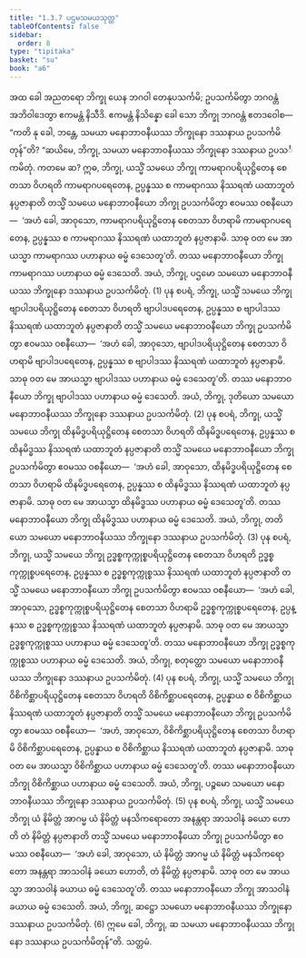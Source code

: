 ```yaml
---
title: "1.3.7 ပဌမသမယသုတ္တ"
tableOfContents: false
sidebar:
  order: 8
type: "tipitaka"
basket: "su"
book: "a6"
---
```



<DynamicBreadcrumb />

<Division number="27" book="a6">

<Paragraph number="168" book="a6">
အထ ခေါ အညတရော ဘိက္ခု ယေန ဘဂဝါ တေနုပသင်္ကမိ; ဥပသင်္ကမိတွာ ဘဂဝန္တံ အဘိဝါဒေတွာ ဧကမန္တံ နိသီဒိ. ဧကမန္တံ နိသိန္နော ခေါ သော ဘိက္ခု ဘဂဝန္တံ ဧတဒဝေါစ—  “ကတိ နု ခေါ, ဘန္တေ, သမယာ မနောဘာဝနီယဿ ဘိက္ခုနော ဒဿနာယ ဥပသင်္ကမိတုန်”တိ? “ဆယိမေ, ဘိက္ခု, သမယာ မနောဘာဝနီယဿ ဘိက္ခုနော ဒဿနာယ ဥပသင်္ကမိတုံ.
</Paragraph>

<Paragraph number="169" book="a6">
ကတမေ ဆ? ဣဓ, ဘိက္ခု, ယသ္မိံ သမယေ ဘိက္ခု ကာမရာဂပရိယုဋ္ဌိတေန စေတသာ ဝိဟရတိ ကာမရာဂပရေတေန, ဥပ္ပန္နဿ စ ကာမရာဂဿ နိဿရဏံ ယထာဘူတံ နပ္ပဇာနာတိ တသ္မိံ သမယေ မနောဘာဝနီယော ဘိက္ခု ဥပသင်္ကမိတွာ ဧဝမဿ ဝစနီယော—  ‘အဟံ ခေါ, အာဝုသော, ကာမရာဂပရိယုဋ္ဌိတေန စေတသာ ဝိဟရာမိ ကာမရာဂပရေတေန, ဥပ္ပန္နဿ စ ကာမရာဂဿ နိဿရဏံ ယထာဘူတံ နပ္ပဇာနာမိ. သာဓု ဝတ မေ အာယသ္မာ ကာမရာဂဿ ပဟာနာယ ဓမ္မံ ဒေသေတူ’တိ. တဿ မနောဘာဝနီယော ဘိက္ခု ကာမရာဂဿ ပဟာနာယ ဓမ္မံ ဒေသေတိ. အယံ, ဘိက္ခု, ပဌမော သမယော မနောဘာဝနီယဿ ဘိက္ခုနော ဒဿနာယ ဥပသင်္ကမိတုံ. (1)
</Paragraph>

<Paragraph number="170" book="a6">
ပုန စပရံ, ဘိက္ခု, ယသ္မိံ သမယေ ဘိက္ခု ဗျာပါဒပရိယုဋ္ဌိတေန စေတသာ ဝိဟရတိ ဗျာပါဒပရေတေန, ဥပ္ပန္နဿ စ ဗျာပါဒဿ နိဿရဏံ ယထာဘူတံ နပ္ပဇာနာတိ တသ္မိံ သမယေ မနောဘာဝနီယော ဘိက္ခု ဥပသင်္ကမိတွာ ဧဝမဿ ဝစနီယော—  ‘အဟံ ခေါ, အာဝုသော, ဗျာပါဒပရိယုဋ္ဌိတေန စေတသာ ဝိဟရာမိ ဗျာပါဒပရေတေန, ဥပ္ပန္နဿ စ ဗျာပါဒဿ နိဿရဏံ ယထာဘူတံ နပ္ပဇာနာမိ. သာဓု ဝတ မေ အာယသ္မာ ဗျာပါဒဿ ပဟာနာယ ဓမ္မံ ဒေသေတူ’တိ. တဿ မနောဘာဝနီယော ဘိက္ခု ဗျာပါဒဿ ပဟာနာယ ဓမ္မံ ဒေသေတိ. အယံ, ဘိက္ခု, ဒုတိယော သမယော မနောဘာဝနီယဿ ဘိက္ခုနော ဒဿနာယ ဥပသင်္ကမိတုံ. (2)
</Paragraph>

<Paragraph number="171" book="a6">
ပုန စပရံ, ဘိက္ခု, ယသ္မိံ သမယေ ဘိက္ခု ထိနမိဒ္ဓပရိယုဋ္ဌိတေန စေတသာ ဝိဟရတိ ထိနမိဒ္ဓပရေတေန, ဥပ္ပန္နဿ စ ထိနမိဒ္ဓဿ နိဿရဏံ ယထာဘူတံ နပ္ပဇာနာတိ တသ္မိံ သမယေ မနောဘာဝနီယော ဘိက္ခု ဥပသင်္ကမိတွာ ဧဝမဿ ဝစနီယော—  ‘အဟံ ခေါ, အာဝုသော, ထိနမိဒ္ဓပရိယုဋ္ဌိတေန စေတသာ ဝိဟရာမိ ထိနမိဒ္ဓပရေတေန, ဥပ္ပန္နဿ စ ထိနမိဒ္ဓဿ နိဿရဏံ ယထာဘူတံ နပ္ပဇာနာမိ. သာဓု ဝတ မေ အာယသ္မာ ထိနမိဒ္ဓဿ ပဟာနာယ ဓမ္မံ ဒေသေတူ’တိ. တဿ မနောဘာဝနီယော ဘိက္ခု ထိနမိဒ္ဓဿ ပဟာနာယ ဓမ္မံ ဒေသေတိ. အယံ, ဘိက္ခု, တတိယော သမယော မနောဘာဝနီယဿ ဘိက္ခုနော ဒဿနာယ ဥပသင်္ကမိတုံ. (3)
</Paragraph>

<Paragraph number="172" book="a6">
ပုန စပရံ, ဘိက္ခု, ယသ္မိံ သမယေ ဘိက္ခု ဥဒ္ဓစ္စကုက္ကုစ္စပရိယုဋ္ဌိတေန စေတသာ ဝိဟရတိ ဥဒ္ဓစ္စကုက္ကုစ္စပရေတေန, ဥပ္ပန္နဿ စ ဥဒ္ဓစ္စကုက္ကုစ္စဿ နိဿရဏံ ယထာဘူတံ နပ္ပဇာနာတိ တသ္မိံ သမယေ မနောဘာဝနီယော ဘိက္ခု ဥပသင်္ကမိတွာ ဧဝမဿ ဝစနီယော—  ‘အဟံ ခေါ, အာဝုသော, ဥဒ္ဓစ္စကုက္ကုစ္စပရိယုဋ္ဌိတေန စေတသာ ဝိဟရာမိ ဥဒ္ဓစ္စကုက္ကုစ္စပရေတေန, ဥပ္ပန္နဿ စ ဥဒ္ဓစ္စကုက္ကုစ္စဿ နိဿရဏံ ယထာဘူတံ နပ္ပဇာနာမိ. သာဓု ဝတ မေ အာယသ္မာ ဥဒ္ဓစ္စကုက္ကုစ္စဿ ပဟာနာယ ဓမ္မံ ဒေသေတူ’တိ. တဿ မနောဘာဝနီယော ဘိက္ခု ဥဒ္ဓစ္စကုက္ကုစ္စဿ ပဟာနာယ ဓမ္မံ ဒေသေတိ. အယံ, ဘိက္ခု, စတုတ္ထော သမယော မနောဘာဝနီယဿ ဘိက္ခုနော ဒဿနာယ ဥပသင်္ကမိတုံ. (4)
</Paragraph>

<Paragraph number="173" book="a6">
ပုန စပရံ, ဘိက္ခု, ယသ္မိံ သမယေ ဘိက္ခု ဝိစိကိစ္ဆာပရိယုဋ္ဌိတေန စေတသာ ဝိဟရတိ ဝိစိကိစ္ဆာပရေတေန, ဥပ္ပန္နာယ စ ဝိစိကိစ္ဆာယ နိဿရဏံ ယထာဘူတံ နပ္ပဇာနာတိ တသ္မိံ သမယေ မနောဘာဝနီယော ဘိက္ခု ဥပသင်္ကမိတွာ ဧဝမဿ ဝစနီယော—  ‘အဟံ, အာဝုသော, ဝိစိကိစ္ဆာပရိယုဋ္ဌိတေန စေတသာ ဝိဟရာမိ ဝိစိကိစ္ဆာပရေတေန, ဥပ္ပန္နာယ စ ဝိစိကိစ္ဆာယ နိဿရဏံ ယထာဘူတံ နပ္ပဇာနာမိ. သာဓု ဝတ မေ အာယသ္မာ ဝိစိကိစ္ဆာယ ပဟာနာယ ဓမ္မံ ဒေသေတူ’တိ. တဿ မနောဘာဝနီယော ဘိက္ခု ဝိစိကိစ္ဆာယ ပဟာနာယ ဓမ္မံ ဒေသေတိ. အယံ, ဘိက္ခု, ပဉ္စမော သမယော မနောဘာဝနီယဿ ဘိက္ခုနော ဒဿနာယ ဥပသင်္ကမိတုံ. (5)
</Paragraph>

<Paragraph number="174" book="a6">
ပုန စပရံ, ဘိက္ခု, ယသ္မိံ သမယေ ဘိက္ခု ယံ နိမိတ္တံ အာဂမ္မ ယံ နိမိတ္တံ မနသိကရောတော အနန္တရာ အာသဝါနံ ခယော ဟောတိ တံ နိမိတ္တံ နပ္ပဇာနာတိ တသ္မိံ သမယေ မနောဘာဝနီယော ဘိက္ခု ဥပသင်္ကမိတွာ ဧဝမဿ ဝစနီယော—  ‘အဟံ ခေါ, အာဝုသော, ယံ နိမိတ္တံ အာဂမ္မ ယံ နိမိတ္တံ မနသိကရောတော အနန္တရာ အာသဝါနံ ခယော ဟောတိ, တံ နိမိတ္တံ နပ္ပဇာနာမိ. သာဓု ဝတ မေ အာယသ္မာ အာသဝါနံ ခယာယ ဓမ္မံ ဒေသေတူ’တိ. တဿ မနောဘာဝနီယော ဘိက္ခု အာသဝါနံ ခယာယ ဓမ္မံ ဒေသေတိ. အယံ, ဘိက္ခု, ဆဋ္ဌော သမယော မနောဘာဝနီယဿ ဘိက္ခုနော ဒဿနာယ ဥပသင်္ကမိတုံ. (6)
</Paragraph>

<Paragraph number="175" book="a6">
ဣမေ ခေါ, ဘိက္ခု, ဆ သမယာ မနောဘာဝနီယဿ ဘိက္ခုနော ဒဿနာယ ဥပသင်္ကမိတုန်”တိ.

</Paragraph>
</Division>

<Paragraph number="176" type="center" book="a6">
သတ္တမံ.
</Paragraph>